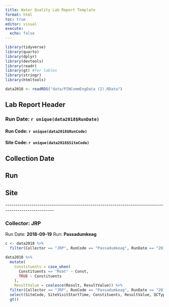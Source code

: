 ```yaml
---
title: Water Quality Lab Report Template
format: html
toc: true
editor: visual
execute:
  echo: false
---
```


```r
library(tidyverse)
library(quarto)
library(dplyr)
library(devtools)
library(readr)
library(gt) #for tables
library(stringr)
library(htmltools)
```

```r
data2018 <- readRDS("data/PINCommEngData (2).RData")
```

## Lab Report Header {.smaller}

### Run Date: `r unique(data2018$RunDate)`

#### Run Code: `r unique(data2018$RunCode)`

#### Site Code: `r unique(data2018$SiteCode)`

## Collection Date {.smaller}

## Run {.smaller}

## Site {.smaller}

\-\-\-\-\-\-\-\-\-\-\-\-\-\-\-\-\-\-\-\-\-\-\-\-\-\-\-\-\-\-\-\-\-\-\-\-\-\-\-\-\-\-\-\-\-\-\-\-\-\-\-\-\-\-\-\-\-\-\-\-\-\-\-\-\-\-\-\-\-\-\-\-\-\-\-\-\-\-\-\-\-\-\-\-\-\-\-\-\-\-\-\-\-\-\-\-\-\-\-\-\--

### Collector: JRP

Run Date: **2018-09-19** Run: **Passadumkeag**

```r
c <- data2018 %>%
  filter(Collector == "JRP", RunCode == "Passadumkeag", RunDate == "2018-09-19")

data2018 %>%
  mutate(
    Constituents = case_when(
      Constituents == "Msmt" ~ Const,
      TRUE ~ Constituents
    ),
    ResultValue = coalesce(Result, ResultValue)) %>%
  filter(Collector == "JRP", RunCode == "Passadumkeag", RunDate == "2018-09-19") %>%
  select(SiteCode, SiteVisitStartTime, Constituents, ResultValue, QCType, IncubationLength, LabAnalysisDatetime, SampleDatetime) %>%
  gt()
```
